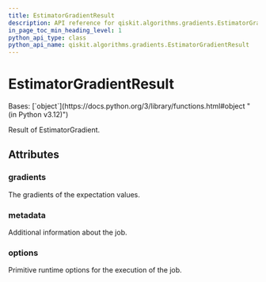 ```yaml
---
title: EstimatorGradientResult
description: API reference for qiskit.algorithms.gradients.EstimatorGradientResult
in_page_toc_min_heading_level: 1
python_api_type: class
python_api_name: qiskit.algorithms.gradients.EstimatorGradientResult
---
```


# EstimatorGradientResult

<Class id="qiskit.algorithms.gradients.EstimatorGradientResult" github="https://github.com/qiskit/qiskit/tree/stable/0.45/qiskit/algorithms/gradients/base/estimator_gradient_result.py" signature="qiskit.algorithms.gradients.EstimatorGradientResult(gradients, metadata, options)">
  Bases: [`object`](https://docs.python.org/3/library/functions.html#object "(in Python v3.12)")

  Result of EstimatorGradient.

  ## Attributes

  ### gradients

  <Attribute id="qiskit.algorithms.gradients.EstimatorGradientResult.gradients" name="gradients" attributeTypeHint="list[numpy.ndarray]">
    The gradients of the expectation values.
  </Attribute>

  ### metadata

  <Attribute id="qiskit.algorithms.gradients.EstimatorGradientResult.metadata" name="metadata" attributeTypeHint="list[dict[str, Any]]">
    Additional information about the job.
  </Attribute>

  ### options

  <Attribute id="qiskit.algorithms.gradients.EstimatorGradientResult.options" name="options" attributeTypeHint="Options">
    Primitive runtime options for the execution of the job.
  </Attribute>
</Class>

